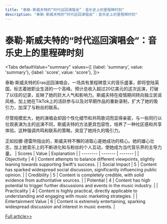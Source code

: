 ```yaml
---
title: "泰勒·斯威夫特的“时代巡回演唱会”：音乐史上的里程碑时刻"
description: "泰勒·斯威夫特的“时代巡回演唱会”：音乐史上的里程碑时刻"
---
```



# 泰勒·斯威夫特的“时代巡回演唱会”：音乐史上的里程碑时刻


<Tabs
	defaultValue="summary"
	values={[
	{label: 'summary', value: 'summary'},
	{label: 'score', value: 'score'},
]}>
<TabItem value="summary">


泰勒·斯威夫特的Eras巡回演唱会，一场具有里程碑意义的音乐盛事，即将登陆英国，标志着她职业生涯的一个高峰。预计总收入超过20亿美元的这次巡演，打破了以往的记录，反映了她的巨大人气和影响力。斯威夫特在疫情期间转向独立民谣风格，加上她在TikTok上的活跃参与以及对早期作品的重新录制，扩大了她的吸引力，加深了与粉丝的联系。

尽管规模宏大，她的演唱会却因个性化细节和共鸣歌词而显得亲密，与一些同行以壮观表演为主的巡演不同，斯威夫特的方法更具包容性，培养了一种社区感和共享体验。这种强调共鸣和联系的策略，突显了她持久的吸引力。

正如拉娜·德雷所指出的，斯威夫特不懈的进取心是她成功的核心。她的雄心壮志，加上她音乐上的不断进化和与粉丝的个人互动，使她成为当代音乐界的主导力量。
</TabItem>
<TabItem value="score">
	| Scores     | Value   | Explanation |
	| -------- | ------- | ------- |
	| Objectivity  | 4    | Content attempts to balance different viewpoints, slightly leaning towards supporting Swift's success.    |
	| Social Impact | 5     | Content has sparked widespread social discussion, significantly influencing public opinion.    |
	| Credibility    | 5    | Content is completely credible, with solid evidence from authoritative sources.    |
	| Potential    | 4    | Content has high potential to trigger further discussions and events in the music industry.    |
	| Practicality    | 4    | Content is highly practical, directly applicable to understanding and engaging with music marketing strategies.    |
	| Entertainment Value    | 6    | Content is extremely entertaining, sparking widespread discussion and interest in music events.    |
</TabItem>
</Tabs>

[Full article>>](https://www.bbc.com/news/articles/cpvvx9lwl0do)
